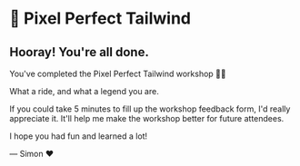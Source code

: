 # 📐 Pixel Perfect Tailwind

<EpicVideo url="https://www.epicweb.dev/workshops/pixel-perfect-figma-to-tailwind/outro-figma/pixel-perfect-tailwind-workshop-outro" />

## Hooray! You're all done.

You've completed the Pixel Perfect Tailwind workshop 👏👏

What a ride, and what a legend you are.

If you could take 5 minutes to fill up the workshop feedback form, I'd really appreciate it. It'll help me make the workshop better for future attendees.

I hope you had fun and learned a lot!

— Simon ❤️
